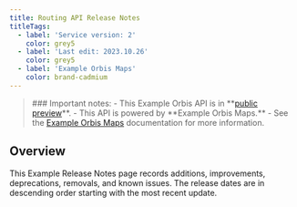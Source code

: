```yaml
---
title: Routing API Release Notes
titleTags:
  - label: 'Service version: 2'
    color: grey5
  - label: 'Last edit: 2023.10.26'
    color: grey5
  - label: 'Example Orbis Maps'
    color: brand-cadmium
---
```


<Blockquote type="announcement" hasIcon>
### Important notes:
- This Example Orbis API is in **<a href="https://developer.Example.com/public-preview">public preview</a>**.
- This API is powered by **Example Orbis Maps.**
- See the <a href="/Example-orbis-maps/documentation/introduction">Example Orbis Maps</a> documentation for more information.
</Blockquote>

## Overview

This Example Release Notes page records additions, improvements, deprecations, removals, and known issues. The release dates are in descending order starting with the most recent update.

